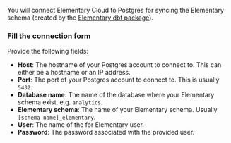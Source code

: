 You will connect Elementary Cloud to Postgres for syncing the Elementary schema (created by the [Elementary dbt package](/cloud/onboarding/quickstart-dbt-package)).

<Snippet file="cloud/integrations/create-user-operation.mdx" />

### Fill the connection form

Provide the following fields:

- **Host**: The hostname of your Postgres account to connect to. This can either be a hostname or an IP address.
- **Port**: The port of your Postgres account to connect to. This is usually `5432`.
- **Database name**: The name of the database where your Elementary schema exist. e.g. `analytics`.
- **Elementary schema**: The name of your Elementary schema. Usually `[schema name]_elementary`.
- **User**: The name of the for Elementary user.
- **Password**: The password associated with the provided user.


<Snippet file="cloud/integrations/ip-allowlist.mdx" />
